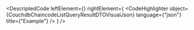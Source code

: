 
<DescriptedCode
  leftElement={<CouchdbChaincodeListQueryResultDTODesc />}
  rightElement={
    <CodeHighlighter
      object={CouchdbChaincodeListQueryResultDTOVisualJson}
      language={"json"}
      title={"Example"}
    />
  }
/>
